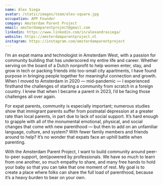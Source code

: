 ```yaml
---
name: Alex Siega
avatar: /static/images/team/alex-square.jpg
occupation: APP Founder
company: Amsterdam Parent Project
email: amsterdamparentproject@gmail.com
linkedin: https://www.linkedin.com/in/alexandrasiega/
website: https://amsterdamparentproject.nl
instagram: https://instagram.com/amsterdamparentproject
---
```


I’m an expat mama and technologist in Amsterdam West, with a passion for community building that has underscored my entire life and career. Whether serving on the board of a Dutch nonprofit to help women enter, stay, and grow in tech or packing friends into too-small city apartments, I have found purpose in bringing people together for meaningful connection and growth. When I moved to Amsterdam in 2020 — mid-pandemic — I experienced firsthand the challenges of starting a community from scratch in a foreign country. I knew that when I became a parent in 2023, I’d be facing those challenges all over again.

For expat parents, community is especially important; numerous studies show that immigrant parents suffer from postnatal depression at a greater rate than local parents, in part due to lack of social support. It’s hard enough to grapple with all of the monumental emotional, physical, and social changes that come with new parenthood — but then to add on an unfamiliar language, culture, and system? With fewer family members and friends around to help? It’s no wonder that expats face an uphill battle when parenting.

With the Amsterdam Parent Project, I want to build community around peer-to-peer support, (em)powered by professionals. We have so much to learn from one another, so much empathy to share, and many free hands to hold your baby so that you can take that one moment of rest. My goal is to create a place where folks can share the full load of parenthood, because it’s a heavy burden to bear on your own.
